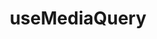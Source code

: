 ---
title: useMediaQuery
description: Subscribe and respond to media query changes with useMediaQuery.
---
